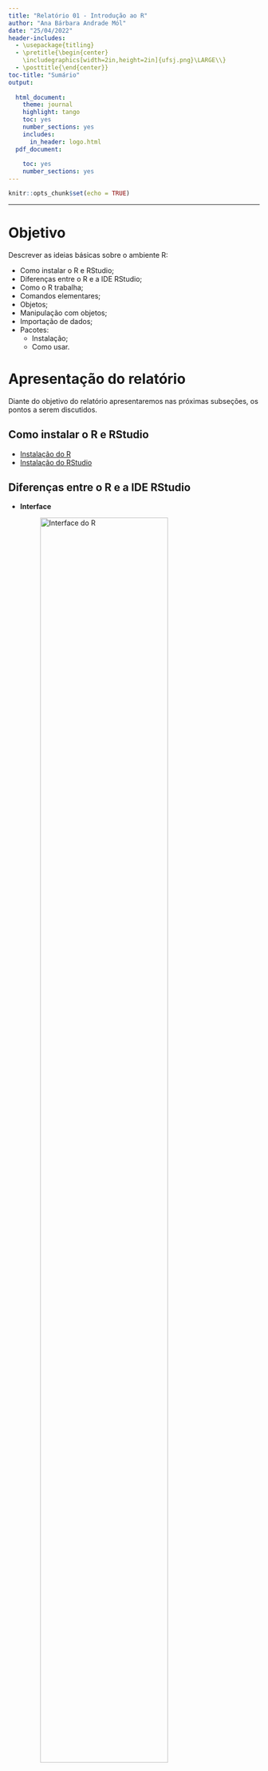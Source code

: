 ```yaml
---
title: "Relatório 01 - Introdução ao R"
author: "Ana Bárbara Andrade Mól"
date: "25/04/2022"
header-includes:
  - \usepackage{titling}
  - \pretitle{\begin{center}
    \includegraphics[width=2in,height=2in]{ufsj.png}\LARGE\\}
  - \posttitle{\end{center}}
toc-title: "Sumário"
output:
  
  html_document:
    theme: journal
    highlight: tango
    toc: yes
    number_sections: yes
    includes:
      in_header: logo.html
  pdf_document:
    
    toc: yes
    number_sections: yes
---
```


```r
knitr::opts_chunk$set(echo = TRUE)
```
--- 

# Objetivo

Descrever as ideias básicas sobre o ambiente R:

 - Como instalar o R e RStudio;
 - Diferenças entre o R e a IDE RStudio;
 - Como o R trabalha;
 - Comandos elementares;
 - Objetos;
 - Manipulação com objetos;
 - Importação de dados;
 - Pacotes:
   - Instalação;
   - Como usar.
 

# Apresentação do relatório

Diante do objetivo do relatório apresentaremos nas próximas subseções, os pontos a serem discutidos.

## Como instalar o R e RStudio

 - [Instalação do R](https://cran.r-project.org/bin/windows/base/)
 - [Instalação do RStudio](https://www.rstudio.com/products/rstudio/download/#download)

## Diferenças entre o R e a IDE RStudio

 - **Interface** 
 
   ![Interface do R](interfacedor.jpg){width="80%"}
  
   ![Interface do RStudio](interfacedorstudio.jpg){width="80%"}
 
 - **Vantagens e desvantagens** 
   
   - No ambiente R os usuários podem vir a ter problemas ao utiliza-lo, uma vez que as janelas gráficas, janelas de scrip, entre outras se sobrepõem. Já no RStudio, há em sua interface 4 quadrantes que possibilitam a visualização de todo o trabalho, tornando-o mais organizado.
   
## Como o R trabalha 
 
 - Três princípios do R 
 
   - **Princípio do objeto**: Tudo que existe em R é um objeto. 
   - **Princípio da função**: Tudo que acontece no R é uma chamada de função.
   - **Princípio da interface**: Interfaces para outros programas são parte do R.
 
 - Ao trabalhar no ambiente R, toda ação feita é uma chamada de função (Operadores e funções), a qual é armazenada na forma de um objeto e assim associada à um nome.
 - A execução dessas funções, tendo em vista a entrada, é baseada em argumentos (dados, fórmulas, expressões, entre outros) ou argumentos padrões que já são pré-estabelecidos  na criação da função.
 - Por último, a saída é o resultado que também é um objeto, podendo ser usado como argumento de outras funções.

## Comandos elementares 

 - **Console** : Tela de inserir e visualizar os comandos. 
 - **Prompt de comando** : Símbolo ">", que nos diz: "pronto, pode inserir os comandos!" 
 
 - Os comandos elementares são divididos em dois tipos: **Expressões** e **Atribuições**
 
   - **Expressões**: São qualquer linha de comando em que o R avalia a informação, processa e dá o resultado, o qual não é recuperado. 
   
      ` > 20 + 8 `
      
      `[1] 28 `
       
   - **Atribuições**: Ela associa um nome à um objeto e essa informação pode ser recuperada.
      
      ` > meu_nome <- "Ana Bárbara" `
      
      *Para imprimir o resultado da expressão, digitamos o nome*
      *"meu_nome" no console e apertamos o botão ENTER do teclado!*
      
      `[1] Ana Bárbara`

## Objetos 

 - De acordo com John Chambers,tudo que existe em R é um objeto (Princípio 2).
 - Um objeto dentro do ambiente R além de armazenar informações específicas, ele possui características próprias quanto à sua estrutura e conteúdos.
   
   - **Atributos**: Definem as estruturas e comportamentos 
   - **Atributos intrísecos**: 
     - **Modo**: É a característica que existe nos elementos do objeto (funções,valores,entre outros).
       
         - Funções usadas para determinar o modo de um objeto:
           - **mode()**: Linguagem **S**
           - **typeof()**: Linguagem **C**
          
     - **Comprimento**: é o número de elementos que há dentro do objeto.
         - Função usada para determinar o comprimento do objeto:
           - **lenght()**
           
## Manipulação com objetos

- **Tipos de objetos**: Determina a estrutura de como os dados estão organizados em um objeto relacionado aos seus atributos.Estão subdivididos em dois:

  **Vetores**
   
   - **Vetores atômicos**: 
     - Lógicos,Numéricos e Caracteres
     - Matrizes unidiemnsionais (*Matrix*) e multidimensionais (*Arrays*)
     
       - **Numéricos** (numerico):
         - Inteiro (integer)
         - Real (double)
       - **Lógico** (logical)
       - **Caractere** (character)
       
     **Escalares**: O menor comprimento de um vetor é de tamamanho um, conhecido também como um escalar. Porém, para o R tudo é observado como um vetor.
       
       - Os vetores lógicos assumem valores: TRUE ou FALSE
       - Os vetores numéricos do tipo double podem ser representados na forma decimal (0.254), científica (1.54e3), ou hexadecimal (2F0G)
       - Os vetores numéricos do tipo integer são representados pela letra L ao final do núemro inteiro , isto é (3L, 1.54e3L, etc.)
       - Os caracteres são representados pelas palavras, letras, números ou caracteres especiais entre aspas, isto é, "Ana Bárbara", "b". Pode ser utilizado também aspas simpels, 'Ana Bárbara', 'b', etc.
    
     **Vetores longos**: Os vetores longos podem ser criados pela função c(), inicial de concatenar,ou seja, agrupar.
     
     #Criando um vetor 'double'
     
     vetor.num <- c(1, 2, 3, 4, 5); vetor.num
     
     [1] (1, 2, 3, 4, 5)
   
  - **Vetores em listas**:
     - Listas (*Lists*)
     - Quadro de dados (*Date frames*)
     
## Importando dados

  - **Ideias básicas**:
    - Escrever um banco de dados 
    - No R:
      - Verificar diretório de trabalho 
      - Importar os dados usando **read.tabel()**
      - Criar um nome e associar ao objeto de classe **data.frame** com os dados importados
    - No RStudio tem alguns recursos que podem facilitar a importação de dados.
    
      - **Passo 1**:
      ![](passo1importandodados.jpg)
      
      - **Passo 2**: Escolher o arquivo para leitura de dados.
      ![](passo2importandodados.jpg)
      
      - **Passo 3**: Configurar a leitura de banco de dados. Assim, deverá digitar o nome associado ao objeto (*Name*) que será criado do tipo quadro de dados (*data frame*) e clicar no botão *Import*.
      ![](passo3importandodados.jpg)
      
      - **Passso 4**: Após inserido, o RStudio apresenta a linha de comando utilizada para importar os dados no console (2º quadrante), o conjunto de dados (1º quadrante), e a ligação entre o nome e o obejto no ambiente global (3º quadrante).
      ![](passo4importandodados.jpg){width="80%"}

## Pacotes

  - **Instalação**:
 
    - A instalação de um pacote via CRAN pode ser feita pela função:
    install.packages(pkgs = "nome_pacote")
    - Para baixar o pacote fonte na internet, basta usar a url: http://cran.r-project.org/package=midrangeMCP. Para qualquer outro pacote, basta mudar o nome do pacote na url
    - O pacote fonte é compactado com a extensão .tar.gz 
    - Outra maneira é baixar o arquivo do pacote fonte no seu computador e instalá-lo.
  
  - **Como usar**:
  
    - Após a instalação do pacote, é necessário carregar e anexa-lo, para que seja possível a utilização dos recursos disponíveis nele, como funções, dados, etc.Sendo assim, isso significa disponibilizar na memória e inseri-lo no caminho de busca.Para isso, deve-se usar as funções library() ou require().
    - Para acessar uma função de um pacote após ter sido carregado, usa-se o operador ::,ou seja, nome_pacote::nome_função.Isto significa, que será chamado a função necessária sem anexar o pacote no caminho de busca.
      - **Caminho de busca**: Objetos que armazenam, em forma de lista, nomes associados a objetos. A função para ver o caminho de busca é search().
  

      
      
      
      
      
      
      
    
      



     
    


   
      


